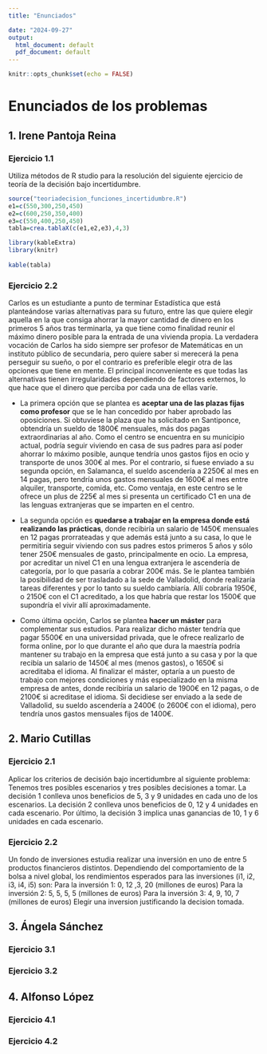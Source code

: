 ```yaml
---
title: "Enunciados"

date: "2024-09-27"
output:
  html_document: default
  pdf_document: default
---
```


```r
knitr::opts_chunk$set(echo = FALSE)
```

# Enunciados de los problemas
## 1. Irene Pantoja Reina
### Ejercicio 1.1
Utiliza métodos de R studio para la resolución del siguiente ejercicio de teoría de la decisión bajo incertidumbre. 
```r
source("teoriadecision_funciones_incertidumbre.R")
e1=c(550,300,250,450)
e2=c(600,250,350,400)
e3=c(550,400,250,450)
tabla=crea.tablaX(c(e1,e2,e3),4,3)

library(kableExtra)
library(knitr)
 
kable(tabla)
```


### Ejercicio 2.2
Carlos es un estudiante a punto de terminar Estadística que está planteándose varias alternativas para su futuro, entre las que quiere elegir aquella en la que consiga ahorrar la mayor cantidad de dinero en los primeros 5 años tras terminarla, ya que tiene como finalidad reunir el máximo dinero posible para la entrada de una vivienda propia. 
La verdadera vocación de Carlos ha sido siempre ser profesor de Matemáticas en un instituto público de secundaria, pero quiere saber si merecerá la pena perseguir su sueño, o por el contrario es preferible elegir otra de las opciones que tiene en mente. El principal inconveniente es que todas las alternativas tienen irregularidades dependiendo de factores externos, lo que hace que el dinero que perciba por cada una de ellas varíe.

- La primera opción que se plantea es **aceptar una de las plazas fijas como profesor** que se le han concedido por haber aprobado las oposiciones. Si obtuviese la plaza que ha solicitado en Santiponce, obtendría un sueldo de 1800€ mensuales, más dos pagas extraordinarias al año. Como el centro se encuentra en su municipio actual, podría seguir viviendo en casa de sus padres para así poder ahorrar lo máximo posible, aunque tendría unos gastos fijos en ocio y transporte de unos 300€ al mes. Por el contrario, si fuese enviado a su segunda opción, en Salamanca, el sueldo ascendería a 2250€ al mes en 14 pagas, pero tendría unos gastos mensuales de 1600€ al mes entre alquiler, transporte, comida, etc. Como ventaja, en este centro se le ofrece un plus de 225€ al mes si presenta un certificado C1 en una de las lenguas extranjeras que se imparten en el centro. 

- ⁠La segunda opción es **quedarse a trabajar en la empresa donde está realizando las prácticas**, donde recibiría un salario de 1450€ mensuales en 12 pagas prorrateadas y que además está junto a su casa, lo que le permitiría seguir viviendo con sus padres estos primeros 5 años y sólo tener 250€ mensuales de gasto, principalmente en ocio. La empresa, por acreditar un nivel C1 en una lengua extranjera le ascendería de categoría, por lo que pasaría a cobrar 200€ más. Se le plantea también la posibilidad de ser trasladado a la sede de Valladolid, donde realizaría tareas diferentes y por lo tanto su sueldo cambiaría. Allí cobraría 1950€, o 2150€ con el C1 acreditado, a los que habría que restar los 1500€ que supondría el vivir allí aproximadamente.

- ⁠Como última opción, Carlos se plantea **hacer un máster** para complementar sus estudios. Para realizar dicho máster tendría que pagar 5500€ en una universidad privada, que le ofrece realizarlo de forma online, por lo que durante el año que dura la maestría podría mantener su trabajo en la empresa que está junto a su casa y por la que recibía un salario de 1450€ al mes (menos gastos), o 1650€ si acreditaba el idioma. Al finalizar el máster, optaría a un puesto de trabajo con mejores condiciones y más especializado en la misma empresa de antes, donde recibiría un salario de 1900€ en 12 pagas, o de 2100€ si acreditase el idioma. Si decidiese ser enviado a la sede de Valladolid, su sueldo ascendería a 2400€ (o 2600€ con el idioma), pero tendría unos gastos mensuales fijos de 1400€.


## 2. Mario Cutillas
### Ejercicio 2.1
Aplicar los criterios de decisión bajo incertidumbre al siguiente problema:
Tenemos tres posibles escenarios y tres posibles decisiones a tomar. La decisión 1 conlleva unos beneficios de 5, 3 y 9 unidades en cada uno de los escenarios. La decisión 2 conlleva unos beneficios de 0, 12 y 4 unidades en cada escenario. Por último, la decisión 3 implica unas ganancias de 10, 1 y 6 unidades en cada escenario. 



### Ejercicio 2.2
Un fondo de inversiones estudia realizar una inversión en uno de entre 5 productos financieros distintos. Dependiendo del comportamiento de la bolsa  a nivel global, los rendimientos esperados para las inversiones (i1, i2, i3, i4, i5) son:
Para la inversión 1: 0, 12 ,3, 20 (millones de euros)
Para la inversión 2: 5, 5, 5, 5 (millones de euros)
Para la inversión 3: 4, 9, 10, 7 (millones de euros)
Elegir una inversion justificando la decision tomada.

## 3. Ángela Sánchez

### Ejercicio 3.1

### Ejercicio 3.2

## 4. Alfonso López

### Ejercicio 4.1

### Ejercicio 4.2


